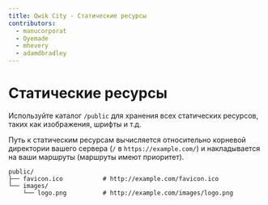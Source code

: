 ```yaml
---
title: Qwik City - Статические ресурсы
contributors:
  - manucorporat
  - Oyemade
  - mhevery
  - adamdbradley
---
```


# Статические ресурсы

Используйте каталог `/public` для хранения всех статических ресурсов, таких как изображения, шрифты и т.д.

Путь к статическим ресурсам вычисляется относительно корневой директории вашего сервера (`/` в `https://example.com/`) и накладывается на ваши маршруты (маршруты имеют приоритет).

```
public/
├── favicon.ico           # http://example.com/favicon.ico
└── images/
    └── logo.png          # http://example.com/images/logo.png
```
